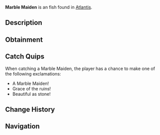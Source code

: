 {{FishInfobox
|image          = Marble Maiden.png
|rarity         = Uncommon
|sea            = First Sea
|location       = [[Atlantis]]
|sublocation    = 
|sources        = Fishing Rod
|radar_location = 
|xp             = 80
|weather        = 
|time           = 
|season         = Spring, Summer
|bait           = Worm
|base_weight    = 3.5
|base_value     = 120
|weight_range   = 2
|base_chance    = 60
|base_resil     = 70
}}
'''Marble Maiden''' is an {{Rarity|Uncommon}} fish found in [[Atlantis]].

== Description ==
{{Description|These elegant fish have skin that resembles polished marble, allowing them to blend perfectly with the classical architecture of the depths.|Bestiary Entry}}

== Obtainment ==
{{Description|Sunken's Depth Pool|Bestiary Hint}}
{{Fish Availability|
Atlantis/Sunken Depths
|top_rods      = 
Trident Rod\163595.21\100959.38;
Fang of the Eclipse\160292.32\130395.68;
Free Spirit Rod\160208.85\100707.91;
Summit Rod\159212.31\110990.94;
Wisdom Rod\157161.27\110650.44;
Training Rod\151807.23\152119.31;
Flimsy Rod\109298.5\107165.31;
Firefly Rod\152227.06\129825.37;
Leviathan's Fang Rod\156780.09\162168.94;
Ethereal Prism Rod\150942.05\149765.11;
No-Life Rod\155031.94\143373.47;
Seraphic Rod\142266.19\142266.19;
Kraken Rod\122557.22\139269.5;
Depthseeker Rod\156880.88\111066.86;
Verdant Shear Rod\155322.05\121348.27;
Avalanche Rod\154800.59\108244.06;
Astralhook Rod\150632.99\112185.05;
Blazebringer Rod\149946.44\114445.29;
Zeus Rod\148877.41\121271.03;
Volcanic Rod\145374.91\92031.64;
Challenger's Rod\142456.9\130316.8;
Rod Of The Depths\136336.78\118020.56;
Rod Of The Forgotten Fang\135222.43\129920.75;
Rod Of The Exalted One\125308.33\119119.54;
Steady Rod\73119.37\60871.45
|recommended   = Trident Rod
}}

== Catch Quips ==
When catching a Marble Maiden, the player has a chance to make one of the following exclamations:
* A Marble Maiden!
* Grace of the ruins!
* Beautiful as stone!

== Change History ==
{{Change History|{{subst:Current Version}}}}

== Navigation ==
{{Fish Navbox|Atlantis}}